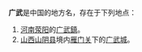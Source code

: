 '''广武'''是中国的地方名，存在于下列地点：

# [[河南|河南]][[荥阳|荥阳]]的[[广武鎮|广武鎮]]。
# [[山西|山西]][[山阴县|山阴县]]境内[[雁门关|雁门关]]下的[[广武城|广武城]]。
{{disambig|Cat=二字中国地名消歧义}}